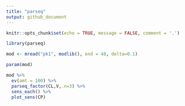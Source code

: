 ```yaml
---
title: "parseq"
output: github_document
---
```


```r
knitr::opts_chunk$set(echo = TRUE, message = FALSE, comment = '.')
```

```r
library(parseq)
```



```r
mod <- mread("pk1", modlib(), end = 48, delta=0.1)

param(mod)

mod %>% 
  ev(amt = 100) %>% 
  parseq_factor(CL,V,.n=3) %>% 
  sens_each() %>% 
  plot_sens(CP)
```

